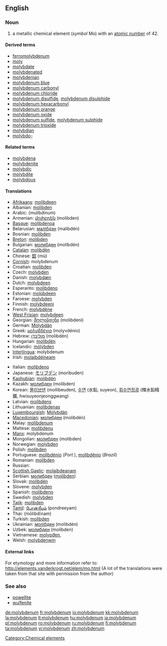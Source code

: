 ==English==

{{elements|Mo|niobium|Nb|technetium|Tc}}

===Noun===
{{en-noun|-}}
{{wikipedia}}

# a metallic chemical element (''symbol'' Mo) with an [[atomic number]] of 42.

====Derived terms====
* [[ferromolybdenum]]
* [[moly]]
* [[molybdate]]
* [[molybdenated]]
* [[molybdenian]]
* [[molybdenum blue]]
* [[molybdenum carbonyl]]
* [[molybdenum chloride]]
* [[molybdenum disulfide]], [[molybdenum disulphide]]
* [[molybdenum hexacarbonyl]]
* [[molybdenum orange]]
* [[molybdenum oxide]]
* [[molybdenum sulfide]], [[molybdenum sulphide]]
* [[molybdenum trioxide]]
* [[molybdian]]
* [[molybdo-]]

====Related terms====
* [[molybdena]]
* [[molybdenite]]
* [[molybdic]]
* [[molybdite]]
* [[molybdous]]

====Translations====
{{top}}
* [[Afrikaans]]: [[molibdeen]]
* Albanian: [[molibden]]
* Arabic: {{Arab|[[موليبدنيوم]]}} (mulíbdinum) {{m}}
* Armenian: [[մոլիբդեն]] (molibden)
* [[Basque]]: [[molibdenoa]]
* Belarusian: [[малiбдэн]] (malibdén) {{m}}
* Bosnian: [[molibden]]
* [[Breton]]: [[molibden]]
* Bulgarian: [[молибден]] (molibdén) {{m}}
* [[Catalan]]: [[molibdèn]]
* Chinese: [[鉬]] (mù)
* [[Cornish]]: molybdenum
* Croatian: [[molibden]]
* Czech: [[molybden]]
* Danish: [[molybdæn]]
* Dutch: [[molybdeen]] {{n}}
* Esperanto: [[molibdeno]]
* Estonian: [[molübdeen]]
* Faroese: [[molybden]]
* Finnish: [[molybdeeni]]
* French: [[molybdène]] {{m}}
* [[West Frisian]]: [[molybdeen]]
* Georgian: [[მოლიბდენი]] (molibdeni)
* German: [[Molybdän]] {{n}}
* Greek: [[μολυβδένιο]] (molyvdénio) {{n}}
* Hebrew: [[מוליבדן]] (molibdén)
* Hungarian: [[molibdén]]
* Icelandic: [[mólýbden]]
* [[Interlingua]]: molybdenum
* Irish: [[molaibdéineam]]
{{mid}}
* Italian: [[molibdeno]] {{m}}
* Japanese: [[モリブデン]] (moribuden)
* [[Kashubian]]: [[molibdén]]
* Kazakh: [[молибден]] (molibden)
* Korean: [[몰리브덴]] (mollibeuden), [[수연]] (水鉛, suyeon), [[휘수연정광]] (輝水鉛精鑛, hwisuyeonjeonggwang)
* Latvian: [[molibdens]]
* Lithuanian: [[molibdenas]]
* [[Luxembourgish]]: [[Molybdän]]
* [[Macedonian]]: [[молибден]] (molibdén) {{m}}
* Malay: [[molibdenum]]
* Maltese: [[molibdenu]]
* [[Manx]]: molybdenum
* Mongolian: [[молибден]] (molibden)
* Norwegian: [[molybden]]
* Polish: [[molibden]] {{m}}
* Portuguese: [[molibdénio]] (''Port.''), [[molibdênio]] {{m}} (''Brazil'')
* Romanian: [[molibden]] {{n}}
* Russian: {{t+ru|молибден|tr=molibdén|m}}
* [[Scottish Gaelic]]: [[molaibdeanam]]
* Serbian: [[молибден]] ([[molibden]]) {{m}}
* Slovak: [[molibdén]]
* Slovene: [[molybden]]
* Spanish: [[molibdeno]] {{m}}
* Swedish: [[molybden]] {{n}}
* [[Tajik]]: [[molibden]]
* [[Tamil]]: [[போன்றீயம்]] (pondreeyam)
* Thai: {{Thai|[[โมลิบดีนัม]]}} (mōlibdīnam)
* Turkish: [[molibden]]
* Ukrainian: [[молiбден]] (molibdén) {{m}}
* Uzbek: [[молибден]] (molibden)
* Vietnamese: [[molypđen,]]
* Welsh: [[molybdenwm]]
{{bottom}}

====External links====
For etymology and more information refer to:
http://elements.vanderkrogt.net/elem/mo.html
(A lot of the translations were taken from that site with permission from the author)

===See also===
* [[powellite]]
* [[wulfenite]]

[[Category:Chemical elements]]

[[de:molybdenum]]
[[fr:molybdenum]]
[[io:molybdenum]]
[[kk:molybdenum]]
[[la:molybdenum]]
[[lt:molybdenum]]
[[hu:molybdenum]]
[[ja:molybdenum]]
[[pl:molybdenum]]
[[ro:molybdenum]]
[[ru:molybdenum]]
[[fi:molybdenum]]
[[ta:molybdenum]]
[[vi:molybdenum]]
[[zh:molybdenum]]